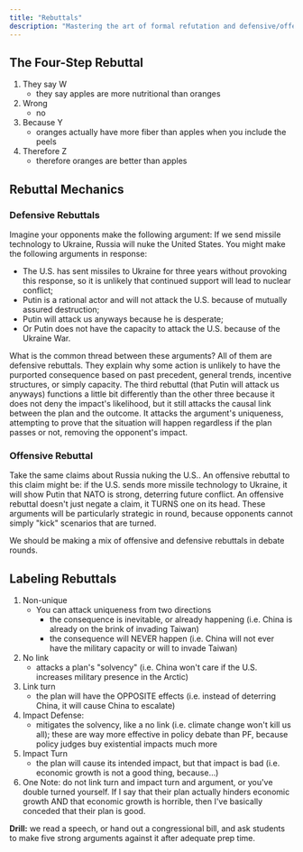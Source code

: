 ```yaml
---
title: "Rebuttals"
description: "Mastering the art of formal refutation and defensive/offensive strategies"
---
```


## The Four-Step Rebuttal

1) They say W
   - they say apples are more nutritional than oranges
2) Wrong
   - no
3) Because Y
   - oranges actually have more fiber than apples when you include the peels
4) Therefore Z
   - therefore oranges are better than apples

## Rebuttal Mechanics

### Defensive Rebuttals

Imagine your opponents make the following argument: If we send missile technology to Ukraine, Russia will nuke the United States. You might make the following arguments in response:

- The U.S. has sent missiles to Ukraine for three years without provoking this response, so it is unlikely that continued support will lead to nuclear conflict;
- Putin is a rational actor and will not attack the U.S. because of mutually assured destruction;
- Putin will attack us anyways because he is desperate;
- Or Putin does not have the capacity to attack the U.S. because of the Ukraine War.

What is the common thread between these arguments? All of them are defensive rebuttals. They explain why some action is unlikely to have the purported consequence based on past precedent, general trends, incentive structures, or simply capacity. The third rebuttal (that Putin will attack us anyways) functions a little bit differently than the other three because it does not deny the impact's likelihood, but it still attacks the causal link between the plan and the outcome. It attacks the argument's uniqueness, attempting to prove that the situation will happen regardless if the plan passes or not, removing the opponent's impact.

### Offensive Rebuttal

Take the same claims about Russia nuking the U.S.. An offensive rebuttal to this claim might be: if the U.S. sends more missile technology to Ukraine, it will show Putin that NATO is strong, deterring future conflict. An offensive rebuttal doesn't just negate a claim, it TURNS one on its head. These arguments will be particularly strategic in round, because opponents cannot simply "kick" scenarios that are turned.

We should be making a mix of offensive and defensive rebuttals in debate rounds.

## Labeling Rebuttals

1) Non-unique
   - You can attack uniqueness from two directions
     - the consequence is inevitable, or already happening (i.e. China is already on the brink of invading Taiwan)
     - the consequence will NEVER happen (i.e. China will not ever have the military capacity or will to invade Taiwan)
2) No link
   - attacks a plan's "solvency" (i.e. China won't care if the U.S. increases military presence in the Arctic)
3) Link turn
   - the plan will have the OPPOSITE effects (i.e. instead of deterring China, it will cause China to escalate)
4) Impact Defense:
   - mitigates the solvency, like a no link (i.e. climate change won't kill us all); these are way more effective in policy debate than PF, because policy judges buy existential impacts much more
5) Impact Turn
   - the plan will cause its intended impact, but that impact is bad (i.e. economic growth is not a good thing, because…)
6) One Note: do not link turn and impact turn and argument, or you've double turned yourself. If I say that their plan actually hinders economic growth AND that economic growth is horrible, then I've basically conceded that their plan is good.

**Drill:** we read a speech, or hand out a congressional bill, and ask students to make five strong arguments against it after adequate prep time.
